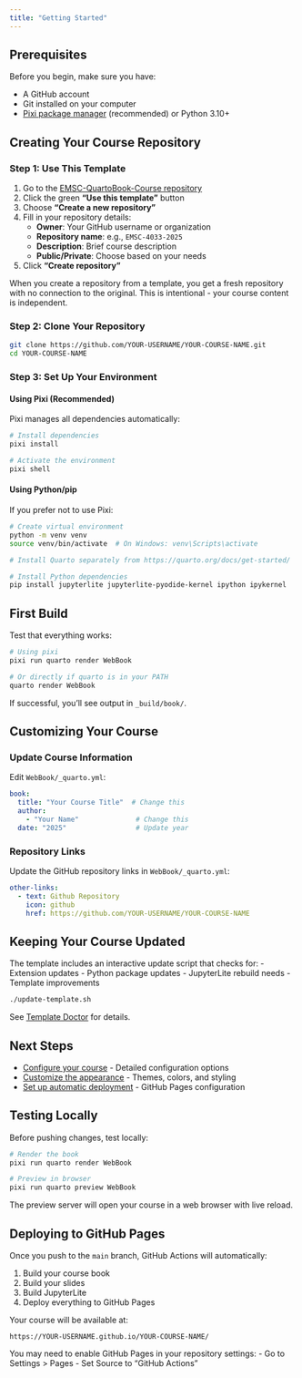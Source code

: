 ```yaml
---
title: "Getting Started"
---
```


## Prerequisites

Before you begin, make sure you have:

- A GitHub account
- Git installed on your computer
- [Pixi package manager](https://prefix.dev/docs/pixi/overview) (recommended) or Python 3.10+

## Creating Your Course Repository

### Step 1: Use This Template

1. Go to the [EMSC-QuartoBook-Course repository](https://github.com/ANU-RSES-Education/EMSC-QuartoBook-Course)
2. Click the green **"Use this template"** button
3. Choose **"Create a new repository"**
4. Fill in your repository details:
   - **Owner**: Your GitHub username or organization
   - **Repository name**: e.g., `EMSC-4033-2025`
   - **Description**: Brief course description
   - **Public/Private**: Choose based on your needs
5. Click **"Create repository"**

::: {.callout-note}
When you create a repository from a template, you get a fresh repository with no connection to the original. This is intentional - your course content is independent.
:::

### Step 2: Clone Your Repository

```bash
git clone https://github.com/YOUR-USERNAME/YOUR-COURSE-NAME.git
cd YOUR-COURSE-NAME
```

### Step 3: Set Up Your Environment

#### Using Pixi (Recommended)

Pixi manages all dependencies automatically:

```bash
# Install dependencies
pixi install

# Activate the environment
pixi shell
```

#### Using Python/pip

If you prefer not to use Pixi:

```bash
# Create virtual environment
python -m venv venv
source venv/bin/activate  # On Windows: venv\Scripts\activate

# Install Quarto separately from https://quarto.org/docs/get-started/

# Install Python dependencies
pip install jupyterlite jupyterlite-pyodide-kernel ipython ipykernel
```

## First Build

Test that everything works:

```bash
# Using pixi
pixi run quarto render WebBook

# Or directly if quarto is in your PATH
quarto render WebBook
```

If successful, you'll see output in `_build/book/`.

## Customizing Your Course

### Update Course Information

Edit `WebBook/_quarto.yml`:

```yaml
book:
  title: "Your Course Title"  # Change this
  author:
    - "Your Name"              # Change this
  date: "2025"                 # Update year
```

### Repository Links

Update the GitHub repository links in `WebBook/_quarto.yml`:

```yaml
other-links:
  - text: Github Repository
    icon: github
    href: https://github.com/YOUR-USERNAME/YOUR-COURSE-NAME
```

## Keeping Your Course Updated

The template includes an interactive update script that checks for:
- Extension updates
- Python package updates
- JupyterLite rebuild needs
- Template improvements

```bash
./update-template.sh
```

See [Template Doctor](template-doctor.qmd) for details.

## Next Steps

- [Configure your course](configuration.qmd) - Detailed configuration options
- [Customize the appearance](customization.qmd) - Themes, colors, and styling
- [Set up automatic deployment](github-actions.qmd) - GitHub Pages configuration

## Testing Locally

Before pushing changes, test locally:

```bash
# Render the book
pixi run quarto render WebBook

# Preview in browser
pixi run quarto preview WebBook
```

The preview server will open your course in a web browser with live reload.

## Deploying to GitHub Pages

Once you push to the `main` branch, GitHub Actions will automatically:

1. Build your course book
2. Build your slides
3. Build JupyterLite
4. Deploy everything to GitHub Pages

Your course will be available at:
```
https://YOUR-USERNAME.github.io/YOUR-COURSE-NAME/
```

::: {.callout-tip}
You may need to enable GitHub Pages in your repository settings:
- Go to Settings > Pages
- Set Source to "GitHub Actions"
:::
